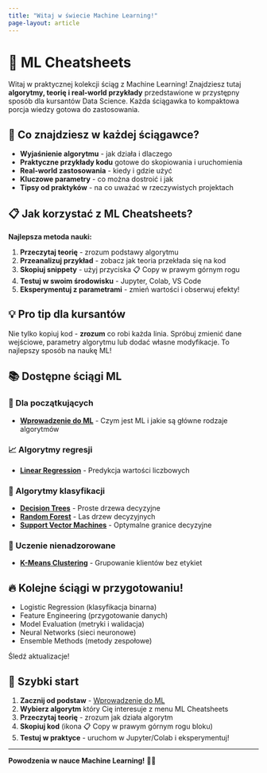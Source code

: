 ```yaml
---
title: "Witaj w świecie Machine Learning!"
page-layout: article
---
```


# 🤖 ML Cheatsheets

Witaj w praktycznej kolekcji ściąg z Machine Learning! Znajdziesz tutaj **algorytmy, teorię i real-world przykłady** przedstawione w przystępny sposób dla kursantów Data Science. Każda ściągawka to kompaktowa porcja wiedzy gotowa do zastosowania.

## 🎯 Co znajdziesz w każdej ściągawce?

- **Wyjaśnienie algorytmu** - jak działa i dlaczego
- **Praktyczne przykłady kodu** gotowe do skopiowania i uruchomienia
- **Real-world zastosowania** - kiedy i gdzie użyć
- **Kluczowe parametry** - co można dostroić i jak
- **Tipsy od praktyków** - na co uważać w rzeczywistych projektach

## 📋 Jak korzystać z ML Cheatsheets?

**Najlepsza metoda nauki:**

1. **Przeczytaj teorię** - zrozum podstawy algorytmu
2. **Przeanalizuj przykład** - zobacz jak teoria przekłada się na kod  
3. **Skopiuj snippety** - użyj przyciska 📋 Copy w prawym górnym rogu
4. **Testuj w swoim środowisku** - Jupyter, Colab, VS Code
5. **Eksperymentuj z parametrami** - zmień wartości i obserwuj efekty!

::: {.callout-tip}
## 💡 Pro tip dla kursantów
Nie tylko kopiuj kod - **zrozum** co robi każda linia. Spróbuj zmienić dane wejściowe, parametry algorytmu lub dodać własne modyfikacje. To najlepszy sposób na naukę ML!
:::

## 📚 Dostępne ściągi ML

### 🚀 Dla początkujących
- [**Wprowadzenie do ML**](cheatsheets/01-intro-ml.qmd) - Czym jest ML i jakie są główne rodzaje algorytmów

### 📈 Algorytmy regresji
- [**Linear Regression**](cheatsheets/02-linear-regression.qmd) - Predykcja wartości liczbowych

### 🌳 Algorytmy klasyfikacji  
- [**Decision Trees**](cheatsheets/03-decision-trees.qmd) - Proste drzewa decyzyjne
- [**Random Forest**](cheatsheets/04-random-forest.qmd) - Las drzew decyzyjnych
- [**Support Vector Machines**](cheatsheets/06-svm.qmd) - Optymalne granice decyzyjne

### 🎯 Uczenie nienadzorowane
- [**K-Means Clustering**](cheatsheets/05-kmeans.qmd) - Grupowanie klientów bez etykiet

::: {.callout-note}
## 🔥 Kolejne ściągi w przygotowaniu!
- Logistic Regression (klasyfikacja binarna)
- Feature Engineering (przygotowanie danych)
- Model Evaluation (metryki i walidacja)
- Neural Networks (sieci neuronowe)
- Ensemble Methods (metody zespołowe)

Śledź aktualizacje!
:::

## 🚀 Szybki start

1. **Zacznij od podstaw** - [Wprowadzenie do ML](cheatsheets/01-intro-ml.qmd)
2. **Wybierz algorytm** który Cię interesuje z menu ML Cheatsheets  
3. **Przeczytaj teorię** - zrozum jak działa algorytm
4. **Skopiuj kod** (ikona 📋 Copy w prawym górnym rogu bloku)
5. **Testuj w praktyce** - uruchom w Jupyter/Colab i eksperymentuj!

---

**Powodzenia w nauce Machine Learning!** 🚀🤖